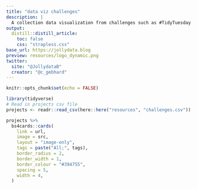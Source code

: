 ```yaml
---
title: "data viz challenges"
description: |
  A collection data visualization from challenges such as #TidyTuesday.
output: 
  distill::distill_article:
    toc: false
    css: "strapless.css"
base_url: https://jollydata.blog
preview: resources/logo_dynamic.png
twitter:
  site: "@JollydataB"
  creator: "@c_gebhard"
---
```



```r
knitr::opts_chunk$set(echo = FALSE)
```



```r
library(tidyverse)
# Read in projects csv file 
projects <- readr::read_csv(here::here("resources", "challenges.csv"))
```

```r
projects %>% 
  bs4cards::cards(
    link = url,
    image = src,
    layout = "image-only",
    tags = paste("All;", tags),
    border_radius = 2,
    border_width = 1,
    border_colour = "#394755",
    spacing = 5,
    width = 4,
  )
```
